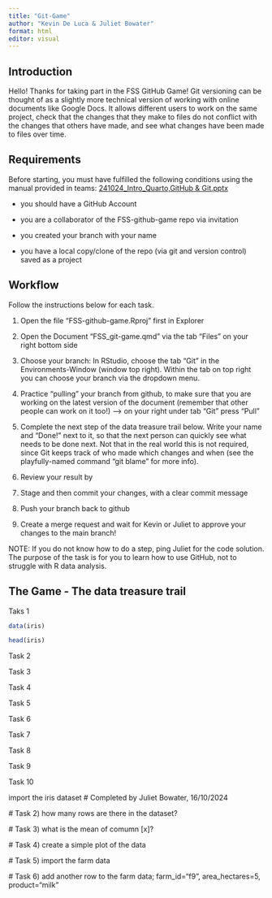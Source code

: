 ```yaml
---
title: "Git-Game"
author: "Kevin De Luca & Juliet Bowater"
format: html
editor: visual
---
```


## Introduction

Hello! Thanks for taking part in the FSS GitHub Game! Git versioning can be thought of as a slightly more technical version of working with online documents like Google Docs. It allows different users to work on the same project, check that the changes that they make to files do not conflict with the changes that others have made, and see what changes have been made to files over time.

## Requirements

Before starting, you must have fulfilled the following conditions using the manual provided in teams: [241024_Intro_Quarto,GitHub & Git.pptx](Git-Quarto-Manual)

-   you should have a GitHub Account

-   you are a collaborator of the FSS-github-game repo via invitation

-   you created your branch with your name

-   you have a local copy/clone of the repo (via git and version control) saved as a project

## Workflow

Follow the instructions below for each task.

1.  Open the file "FSS-github-game.Rproj" first in Explorer

2.  Open the Document "FSS_git-game.qmd" via the tab "Files" on your right bottom side

3.  Choose your branch: In RStudio, choose the tab "Git" in the Environments-Window (window top right). Within the tab on top right you can choose your branch via the dropdown menu.

4.  Practice "pulling" your branch from github, to make sure that you are working on the latest version of the document (remember that other people can work on it too!) --\> on your right under tab "Git" press "Pull"

5.  Complete the next step of the data treasure trail below. Write your name and "Done!" next to it, so that the next person can quickly see what needs to be done next. Not that in the real world this is not required, since Git keeps track of who made which changes and when (see the playfully-named command "git blame" for more info).

6.  Review your result by

7.  Stage and then commit your changes, with a clear commit message

8.  Push your branch back to github

9.  Create a merge request and wait for Kevin or Juliet to approve your changes to the main branch!

NOTE: If you do not know how to do a step, ping Juliet for the code solution. The purpose of the task is for you to learn how to use GitHub, not to struggle with R data analysis.

## The Game - The data treasure trail

Taks 1

```r

data(iris)

head(iris)

```

Task 2

Task 3

Task 4

Task 5

Task 6

Task 7

Task 8

Task 9

Task 10

import the iris dataset \# Completed by Juliet Bowater, 16/10/2024

\# Task 2) how many rows are there in the dataset?

\# Task 3) what is the mean of comumn \[x\]?

\# Task 4) create a simple plot of the data

\# Task 5) import the farm data

\# Task 6) add another row to the farm data; farm_id="f9", area_hectares=5, product="milk"
